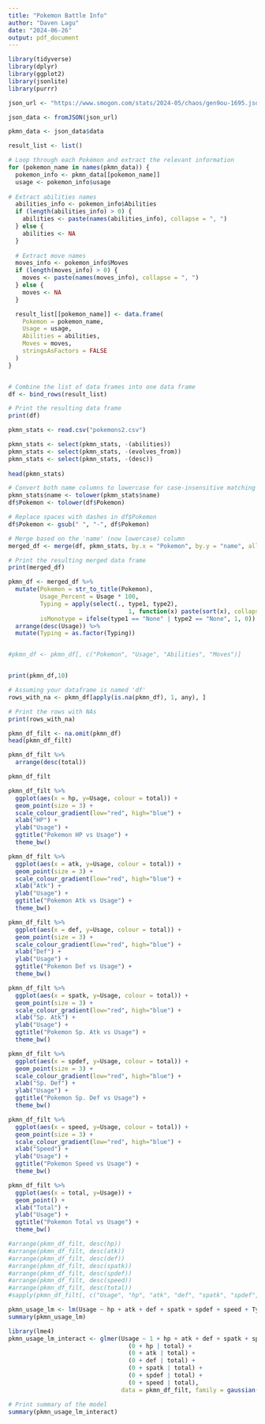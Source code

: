 ```yaml
---
title: "Pokemon Battle Info"
author: "Daven Lagu"
date: "2024-06-26"
output: pdf_document
---
```


```r
library(tidyverse)
library(dplyr)
library(ggplot2)
library(jsonlite)
library(purrr)
```

```r
json_url <- "https://www.smogon.com/stats/2024-05/chaos/gen9ou-1695.json"

json_data <- fromJSON(json_url)

```

```r
pkmn_data <- json_data$data

result_list <- list()

# Loop through each Pokémon and extract the relevant information
for (pokemon_name in names(pkmn_data)) {
  pokemon_info <- pkmn_data[[pokemon_name]]
  usage <- pokemon_info$usage
  
# Extract abilities names
  abilities_info <- pokemon_info$Abilities
  if (length(abilities_info) > 0) {
    abilities <- paste(names(abilities_info), collapse = ", ")
  } else {
    abilities <- NA
  }
  
  # Extract move names
  moves_info <- pokemon_info$Moves
  if (length(moves_info) > 0) {
    moves <- paste(names(moves_info), collapse = ", ")
  } else {
    moves <- NA
  }

  result_list[[pokemon_name]] <- data.frame(
    Pokemon = pokemon_name,
    Usage = usage,
    Abilities = abilities,
    Moves = moves,
    stringsAsFactors = FALSE
  )
}


# Combine the list of data frames into one data frame
df <- bind_rows(result_list)

# Print the resulting data frame
print(df)

```

```r
pkmn_stats <- read.csv("pokemons2.csv")

pkmn_stats <- select(pkmn_stats, -(abilities))
pkmn_stats <- select(pkmn_stats, -(evolves_from))
pkmn_stats <- select(pkmn_stats, -(desc))
                     
head(pkmn_stats)
```

```r
# Convert both name columns to lowercase for case-insensitive matching
pkmn_stats$name <- tolower(pkmn_stats$name)
df$Pokemon <- tolower(df$Pokemon)

# Replace spaces with dashes in df$Pokemon
df$Pokemon <- gsub(" ", "-", df$Pokemon)

# Merge based on the 'name' (now lowercase) column
merged_df <- merge(df, pkmn_stats, by.x = "Pokemon", by.y = "name", all.x = TRUE)

# Print the resulting merged data frame
print(merged_df)
```


```r
pkmn_df <- merged_df %>%
  mutate(Pokemon = str_to_title(Pokemon),
         Usage_Percent = Usage * 100,
         Typing = apply(select(., type1, type2), 
                                  1, function(x) paste(sort(x), collapse = "/")),
         isMonotype = ifelse(type1 == "None" | type2 == "None", 1, 0)) %>%
  arrange(desc(Usage)) %>%
  mutate(Typing = as.factor(Typing))


#pkmn_df <- pkmn_df[, c("Pokemon", "Usage", "Abilities", "Moves")]


print(pkmn_df,10)
```

```r
# Assuming your dataframe is named 'df'
rows_with_na <- pkmn_df[apply(is.na(pkmn_df), 1, any), ]

# Print the rows with NAs
print(rows_with_na)

pkmn_df_filt <- na.omit(pkmn_df)
head(pkmn_df_filt)
```

```r
pkmn_df_filt %>%
  arrange(desc(total))

pkmn_df_filt  
```


```r
pkmn_df_filt %>%
  ggplot(aes(x = hp, y=Usage, colour = total)) +
  geom_point(size = 3) +
  scale_colour_gradient(low="red", high="blue") +
  xlab("HP") +
  ylab("Usage") +
  ggtitle("Pokemon HP vs Usage") +
  theme_bw()

pkmn_df_filt %>%
  ggplot(aes(x = atk, y=Usage, colour = total)) +
  geom_point(size = 3) +
  scale_colour_gradient(low="red", high="blue") +
  xlab("Atk") +
  ylab("Usage") +
  ggtitle("Pokemon Atk vs Usage") +
  theme_bw()

pkmn_df_filt %>%
  ggplot(aes(x = def, y=Usage, colour = total)) +
  geom_point(size = 3) +
  scale_colour_gradient(low="red", high="blue") +
  xlab("Def") +
  ylab("Usage") +
  ggtitle("Pokemon Def vs Usage") +
  theme_bw()

pkmn_df_filt %>%
  ggplot(aes(x = spatk, y=Usage, colour = total)) +
  geom_point(size = 3) +
  scale_colour_gradient(low="red", high="blue") +
  xlab("Sp. Atk") +
  ylab("Usage") +
  ggtitle("Pokemon Sp. Atk vs Usage") +
  theme_bw()

pkmn_df_filt %>%
  ggplot(aes(x = spdef, y=Usage, colour = total)) +
  geom_point(size = 3) +
  scale_colour_gradient(low="red", high="blue") +
  xlab("Sp. Def") +
  ylab("Usage") +
  ggtitle("Pokemon Sp. Def vs Usage") +
  theme_bw()

pkmn_df_filt %>%
  ggplot(aes(x = speed, y=Usage, colour = total)) +
  geom_point(size = 3) +
  scale_colour_gradient(low="red", high="blue") +
  xlab("Speed") +
  ylab("Usage") +
  ggtitle("Pokemon Speed vs Usage") +
  theme_bw()

pkmn_df_filt %>%
  ggplot(aes(x = total, y=Usage)) +
  geom_point() +
  xlab("Total") +
  ylab("Usage") +
  ggtitle("Pokemon Total vs Usage") +
  theme_bw()
```

```r
#arrange(pkmn_df_filt, desc(hp))
#arrange(pkmn_df_filt, desc(atk))
#arrange(pkmn_df_filt, desc(def))
#arrange(pkmn_df_filt, desc(spatk))
#arrange(pkmn_df_filt, desc(spdef))
#arrange(pkmn_df_filt, desc(speed))
#arrange(pkmn_df_filt, desc(total))
#sapply(pkmn_df_filt[, c("Usage", "hp", "atk", "def", "spatk", "spdef", "speed", "total", "height", "weight")], length)
```

```r
pkmn_usage_lm <- lm(Usage ~ hp + atk + def + spatk + spdef + speed + Typing + as.factor(generation) + as.factor(rank) + height + weight, data = pkmn_df_filt)
summary(pkmn_usage_lm)
```

```r
library(lme4)
pkmn_usage_lm_interact <- glmer(Usage ~ 1 + hp + atk + def + spatk + spdef + speed +
                                  (0 + hp | total) +
                                  (0 + atk | total) +
                                  (0 + def | total) +
                                  (0 + spatk | total) +
                                  (0 + spdef | total) +
                                  (0 + speed | total), 
                                data = pkmn_df_filt, family = gaussian(link = identity))

# Print summary of the model
summary(pkmn_usage_lm_interact)
```

